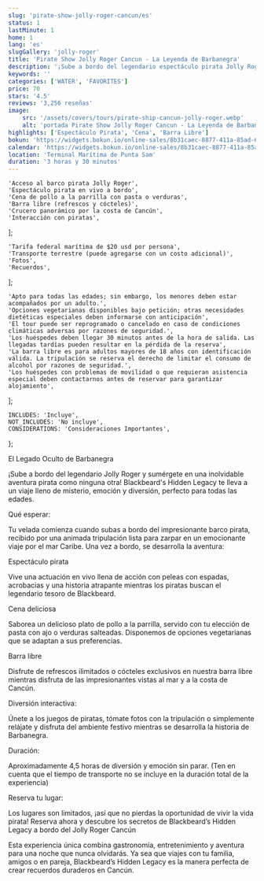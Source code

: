 ```yaml
---
slug: 'pirate-show-jolly-roger-cancun/es'
status: 1
lastMinute: 1
home: 1
lang: 'es'
slugGallery: 'jolly-roger'
title: 'Pirate Show Jolly Roger Cancun - La Leyenda de Barbanegra'
description: '¡Sube a bordo del legendario espectáculo pirata Jolly Roger Cancún y sumérgete en una aventura pirata inolvidable como ninguna otra! La Leyenda de Barbanegra te lleva en un viaje lleno de misterio, emoción y diversión, ¡perfecto para todas las edades!'
keywords: ''
categories: ['WATER', 'FAVORITES']
price: 70
stars: '4.5'
reviews: '3,256 reseñas'
image:
    src: '/assets/covers/tours/pirate-ship-cancun-jolly-roger.webp'
    alt: 'portada Pirate Show Jolly Roger Cancun - La Leyenda de Barbanegra'
highlights: ['Espectáculo Pirata', 'Cena', 'Barra Libre']
bokun: 'https://widgets.bokun.io/online-sales/8b31caec-8877-411a-85ad-682828170619/experience/670337?partialView=1'
calendar: 'https://widgets.bokun.io/online-sales/8b31caec-8877-411a-85ad-682828170619/experience-calendar/670337'
location: 'Terminal Marítima de Punta Sam'
duration: '3 horas y 30 minutos'
---
```



    'Acceso al barco pirata Jolly Roger',
    'Espectáculo pirata en vivo a bordo',
    'Cena de pollo a la parrilla con pasta o verduras',
    'Barra libre (refrescos y cócteles)',
    'Crucero panorámico por la costa de Cancún',
    'Interacción con piratas',
];

    'Tarifa federal marítima de $20 usd por persona',
    'Transporte terrestre (puede agregarse con un costo adicional)',
    'Fotos',
    'Recuerdos',
];

    'Apto para todas las edades; sin embargo, los menores deben estar acompañados por un adulto.',
    'Opciones vegetarianas disponibles bajo petición; otras necesidades dietéticas especiales deben informarse con anticipación',
    'El tour puede ser reprogramado o cancelado en caso de condiciones climáticas adversas por razones de seguridad.',
    'Los huéspedes deben llegar 30 minutos antes de la hora de salida. Las llegadas tardías pueden resultar en la pérdida de la reserva',
    'La barra libre es para adultos mayores de 18 años con identificación válida. La tripulación se reserva el derecho de limitar el consumo de alcohol por razones de seguridad.',
    'Los huéspedes con problemas de movilidad o que requieran asistencia especial deben contactarnos antes de reservar para garantizar alojamiento',
];

    INCLUDES: 'Incluye',
    NOT_INCLUDES: 'No incluye',
    CONSIDERATIONS: 'Consideraciones Importantes',
};

<Inclusions includes={includes} notIncludes={notIncludes} i18n={i18n} />

<Considerations considerations={considerations} i18n={i18n} />

<TransportationPrices lang={frontmatter.lang} />

<TagH2>El Legado Oculto de Barbanegra</TagH2>

<TagP>¡Sube a bordo del legendario Jolly Roger y sumérgete en una inolvidable aventura pirata como ninguna otra! Blackbeard's Hidden Legacy te lleva a un viaje lleno de misterio, emoción y diversión, perfecto para todas las edades. </TagP>

<TagH3>Qué esperar:</TagH3>

<TagP>Tu velada comienza cuando subas a bordo del impresionante barco pirata, recibido por una animada tripulación lista para zarpar en un emocionante viaje por el mar Caribe. Una vez a bordo, se desarrolla la aventura:</TagP>

<TagH3>Espectáculo pirata</TagH3>

<TagP>Vive una actuación en vivo llena de acción con peleas con espadas, acrobacias y una historia atrapante mientras los piratas buscan el legendario tesoro de Blackbeard.</TagP>

<TagH3>Cena deliciosa</TagH3>

<TagP>Saborea un delicioso plato de pollo a la parrilla, servido con tu elección de pasta con ajo o verduras salteadas. Disponemos de opciones vegetarianas que se adaptan a sus preferencias.</TagP>

<TagH3>Barra libre</TagH3>

<TagP>Disfrute de refrescos ilimitados o cócteles exclusivos en nuestra barra libre mientras disfruta de las impresionantes vistas al mar y a la costa de Cancún.</TagP>

<TagH3>Diversión interactiva:</TagH3>

<TagP>Únete a los juegos de piratas, tómate fotos con la tripulación o simplemente relájate y disfruta del ambiente festivo mientras se desarrolla la historia de Barbanegra.</TagP>

<TagH3>Duración:</TagH3>

<TagP>Aproximadamente 4,5 horas de diversión y emoción sin parar. (Ten en cuenta que el tiempo de transporte no se incluye en la duración total de la experiencia)</TagP>

<TagH3>Reserva tu lugar:</TagH3>

<TagP>Los lugares son limitados, ¡así que no pierdas la oportunidad de vivir la vida pirata! Reserva ahora y descubre los secretos de Blackbeard’s Hidden Legacy a bordo del Jolly Roger Cancún</TagP>

<TagP>Esta experiencia única combina gastronomía, entretenimiento y aventura para una noche que nunca olvidarás. Ya sea que viajes con tu familia, amigos o en pareja, Blackbeard’s Hidden Legacy es la manera perfecta de crear recuerdos duraderos en Cancún.</TagP>
